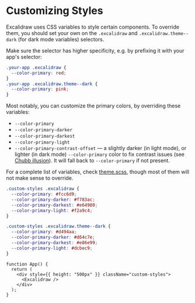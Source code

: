 # Customizing Styles

Excalidraw uses CSS variables to style certain components. To override them, you should set your own on the `.excalidraw` and `.excalidraw.theme--dark` (for dark mode variables) selectors.

Make sure the selector has higher specificity, e.g. by prefixing it with your app's selector:

```css
.your-app .excalidraw {
  --color-primary: red;
}
.your-app .excalidraw.theme--dark {
  --color-primary: pink;
}
```

Most notably, you can customize the primary colors, by overriding these variables:

- `--color-primary`
- `--color-primary-darker`
- `--color-primary-darkest`
- `--color-primary-light`
- `--color-primary-contrast-offset` — a slightly darker (in light mode), or lighter (in dark mode) `--color-primary` color to fix contrast issues (see [Chubb illusion](https://en.wikipedia.org/wiki/Chubb_illusion)). It will fall back to `--color-primary` if not present.

For a complete list of variables, check [theme.scss](https://github.com/excalidraw/excalidraw/blob/master/packages/excalidraw/css/theme.scss), though most of them will not make sense to override.

```css showLineNumbers
.custom-styles .excalidraw {
  --color-primary: #fcc6d9;
  --color-primary-darker: #f783ac;
  --color-primary-darkest: #e64980;
  --color-primary-light: #f2a9c4;
}

.custom-styles .excalidraw.theme--dark {
  --color-primary: #d494aa;
  --color-primary-darker: #d64c7e;
  --color-primary-darkest: #e86e99;
  --color-primary-light: #dcbec9;
}
```
```tsx live
function App() {
  return (
    <div style={{ height: "500px" }} className="custom-styles">
      <Excalidraw />
    </div>
  );
}
```

